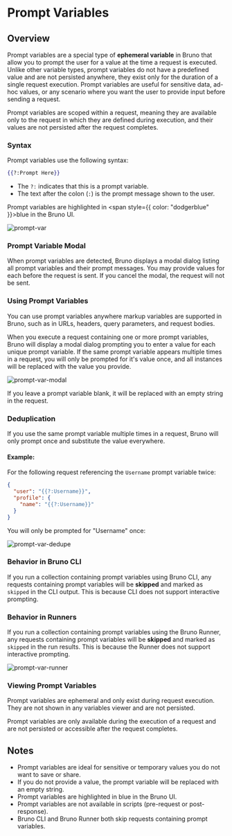 
# Prompt Variables

## Overview

Prompt variables are a special type of **ephemeral variable** in Bruno that allow you to prompt the user for a value at the time a request is executed. Unlike other variable types, prompt variables do not have a predefined value and are not persisted anywhere, they exist only for the duration of a single request execution. Prompt variables are useful for sensitive data, ad-hoc values, or any scenario where you want the user to provide input before sending a request.

Prompt variables are scoped within a request, meaning they are available only to the request in which they are defined during execution, and their values are not persisted after the request completes.

### Syntax

Prompt variables use the following syntax:

```handlebars
{{?:Prompt Here}}
```

- The `?:` indicates that this is a prompt variable.
- The text after the colon (`:`) is the prompt message shown to the user.

Prompt variables are highlighted in <span style={{ color: "dodgerblue" }}>blue</span> in the Bruno UI.

![prompt-var](/screenshots/variables/prompt-var.webp)

### Prompt Variable Modal

When prompt variables are detected, Bruno displays a modal dialog listing all prompt variables and their prompt messages. You may provide values for each before the request is sent. If you cancel the modal, the request will not be sent.

### Using Prompt Variables

You can use prompt variables anywhere markup variables are supported in Bruno, such as in URLs, headers, query parameters, and request bodies.

When you execute a request containing one or more prompt variables, Bruno will display a modal dialog prompting you to enter a value for each unique prompt variable. If the same prompt variable appears multiple times in a request, you will only be prompted for it's value once, and all instances will be replaced with the value you provide.

![prompt-var-modal](/screenshots/variables/prompt-var-modal.webp)

<Callout type="info">
  If you leave a prompt variable blank, it will be replaced with an empty string in the request.
</Callout>

### Deduplication

If you use the same prompt variable multiple times in a request, Bruno will only prompt once and substitute the value everywhere.

#### Example:

For the following request referencing the `Username` prompt variable twice:

```json
{
  "user": "{{?:Username}}",
  "profile": {
    "name": "{{?:Username}}"
  }
}
```

You will only be prompted for "Username" once:

![prompt-var-dedupe](/screenshots/variables/prompt-var-dedupe.webp)

### Behavior in Bruno CLI

If you run a collection containing prompt variables using Bruno CLI, any requests containing prompt variables will be **skipped** and marked as `skipped` in the CLI output. This is because CLI does not support interactive prompting.

### Behavior in Runners

If you run a collection containing prompt variables using the Bruno Runner, any requests containing prompt variables will be **skipped** and marked as `skipped` in the run results. This is because the Runner does not support interactive prompting.

![prompt-var-runner](/screenshots/variables/prompt-var-runner.webp)

### Viewing Prompt Variables

Prompt variables are ephemeral and only exist during request execution. They are not shown in any variables viewer and are not persisted.

<Callout type="warning">
  Prompt variables are only available during the execution of a request and are not persisted or accessible after the request completes.
</Callout>

## Notes

- Prompt variables are ideal for sensitive or temporary values you do not want to save or share.
- If you do not provide a value, the prompt variable will be replaced with an empty string.
- Prompt variables are highlighted in blue in the Bruno UI.
- Prompt variables are not available in scripts (pre-request or post-response).
- Bruno CLI and Bruno Runner both skip requests containing prompt variables.
